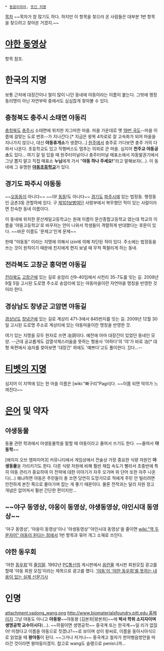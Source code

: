  * [[동음이의어]], [[웃긴 지명]]

[[목차]]
~~목차가 참 많기도 하다. 하지만 이 항목을 찾으러 온 사람들은 대부분 1번 항목을 찾으려고 찾아온 거겠지.~~

= [[야한 동영상]] =
항목 참조.

= 한국의 지명 =
보통 근처에 대장간이나 철이 많이 나던 동네에 야동이라는 이름이 붙는다. 그밖에 행정동리명이 아닌 자연부락 중에서도 심심찮게 찾아볼 수 있다.

== 충청북도 충주시 소태면 야동리 ==
[[충청북도]] [[충주]]시 소태면에 위치한 자그마한 마을. 마을 가운데로 옛 [[19번 국도]]--마을 이름에 걸맞는 도로 번호--가 지나간다.[* 지금은 왕복 4차로로 잘 고속화가 되어 마을을 지나가지 않으나, 대신 '''야동휴게소'''가 생겼다...] [[원주]]에서 충주로 가다보면 충주 거의 다 와서 나온다. 초등학교도 있고 직행버스도 멈추는 의외로 큰 마을. 심지어 '''천주교 야동공소'''도 있다... 여기 갈 일 있을 때 원주터미널이나 충주터미널 매표소에서 자동발권기에서 그냥 뽑지 말고 직접 매표소 '''누님'''에게 가서 "'''야동 하나 주세요!'''"라고 말해보자(...).
이 동네에 그 유명한 '''[[야동초등학교]]'''가 있다.

== 경기도 파주시 야동동 ==
~~[[오동동]]이 아니다~~ ~~야! [[동동]]!도 아니다~~ [[경기도]] [[파주]]시에 있는 법정동. 행정동인 금촌3동 관할하에 있다. 구 [[제101보병여단]] 사령부에서 복무했던 적이 있는 사람이라면 친숙한 동네 이름이다. 

이 동네에 위치한 문산제일고등학교는 원래 이름이 문산종합고등학교 였는데 학교의 이름을 '야동고등학교'로 바꾸자는 안이 나와서 학생들이 격렬하게 반대했다는 후문이 있다. ~~바꾼 이름도 '문제고'인게 문제~~

한때 "야동동" 이라는 지명에 의해서 izin에 의해 차단된 적이 있다. 주소에는 법정동을 쓰는 것이 원칙이기 때문에 친지에게 편지 보낼 때 무척 쪽팔리게 하는 동네.

== 전라북도 고창군 흥덕면 야동길 ==
[[전라북도]] [[고창]]군에 있는 길로 송암리 산9-40임에서 사천리 35-7도를 잇는 길. 2008년 9월 5일 고시된 도로명 주소로 송암리에 있는 야동마을이란 자연마을 명칭을 반영한 것이라 한다.

== 경상남도 창녕군 고암면 야동길 ==
[[경상남도]] [[창녕]]군에 있는 길로 계상리 471-3에서 845번지를 잇는 길. 2009년 12월 30일 고시된 도로명 주소로 계상리에 있는 야동마을이란 명칭을 반영한 것.

여기 있는 지명을 모두 한자로 쓰면 冶洞이다. 예전에 아마 대장간이 있었던 동네인 모양. --근데 공교롭게도 검열삭제스러움을 뜻하는 형용사 '야하다'의 '야'가 바로 冶[* 대형 옥편에서 冶자를 찾아보면 '대장간' 외에도 '예쁘다'고도 풀이한다. [http://hanja.naver.com/hanja?q=%E5%86%B6|#]]다...--

= [http://en.wikipedia.org/wiki/Yadong 티벳의 지명] =
심지어 이 지역에 있는 한 마을 이름은 [wiki:"빠구리"Pagri]다. ~~이쯤 되면 악의가 느껴진다~~

= [[은어]] 및 약자 =
== 야생동물 ==
동물 관련 학과에서 야생동물학을 말할 때 야동이라고 줄여서 쓰기도 한다. ~~줄여서 '''야동학'''~~ 

[에이지 오브 엠파이어3] 커뮤니티에서 게임상에서 전술상 가장 중요한 식량 자원인 '''야생동물'''을 가리키기도 한다. 다른 식량 자원에 비해 훨씬 채집 속도가 빨라서 초중반에 특히 야동 관리가 중요하여 이 전략에 대한 이야기가 자주 오가며 위 단어 또한 자주 나온다(...) 왜냐하면 야동은 주민들이 총 쏘면 당연히 도망가므로 적에게 주민 안 털리려면 안전하게 본진 쪽으로 몰아가며 잡는 게 좋기 때문이다. 물론 전작과는 달리 자원 창고 개념은 없어져서 훨씬 간단한 편이지만...

== ~~야구 동영상, 야옹이 동영상, 야생동영상, 야인시대 동영상~~ ==
'야구 동영상', '야옹이 동영상'이나 '야생동영상''야인시대 동영상'을 줄이면 [[wiki:"역 두문자어" 야동이 된다는 점에서]] 1번 항목과 묶어 개그 소재로 쓰인다.

== 야한 동우회 ==
'야한 [[동우회]]'의 [[줄임말]]. 1992년 [[PC통신]]의 게시판에서 [[음란물]] 게시판 회원모집 광고를 할때 '야동 회원 모집'이라는 제목으로 광고를 했다. [http://newslibrary.naver.com/viewer/index.nhn?articleId=1992070200289112001&editNo=5&printCount=1&publishDate=1992-07-02&officeId=00028&pageNo=12&printNo=1276&publishType=00010 '야동'이 '야한 동우회'를 뜻하는 내용이 있는 실제 신문기사]

= 인명 =
attachment:yadong_wang.png
[[http://www.biomaterialsfoundry.pitt.edu 홈페이지]]
그냥 야동도 아니고 '''야동왕'''~~야동왕 [김본좌|왕본좌]~~에 '''박사 학위 소지자이며 생명공학 교수이시다'''(...). ~~하필이면 생명공학~~ 중국계 또는 한국계~~일 리가 없잖아! 미쳤다고 이름을 야동으로 짓겠냐?~~로 보이며 성이 왕씨로, 이름을 동아시아식으로 읽었을 때 '''왕야동'''이 된다. ~~그거나 저거나~~ 중국계고 철자가 한어병음방안을 따라간 것이라면 왕야둥이겠지. 참고로 wang도 슬랭으로 penis니까...
